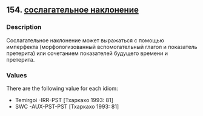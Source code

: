 ## 154. <a href =  'https://agricolamz.github.io/The_Circassian_Isoglosses_Database/154.html'>сослагательное наклонение</a>
### Description

Cослагательное наклонение может выражаться с помощью имперфекта (морфологизованный вспомогательный глагол и показатель претерита) или сочетанием показателей будущего времени и претерита.

### Values
There are the following value for each idiom:

* Temirgoi  -IRR-PST [Тхаркахо 1993: 81] 
* SWC  -AUX-PST-PST [Тхаркахо 1993: 81] 


